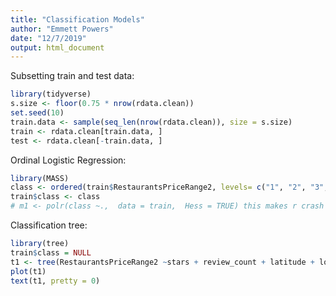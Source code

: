 ```yaml
---
title: "Classification Models"
author: "Emmett Powers"
date: "12/7/2019"
output: html_document
---
```

Subsetting train and test data: 
```r
library(tidyverse)
s.size <- floor(0.75 * nrow(rdata.clean))
set.seed(10)
train.data <- sample(seq_len(nrow(rdata.clean)), size = s.size)
train <- rdata.clean[train.data, ]
test <- rdata.clean[-train.data, ]

```

Ordinal Logistic Regression: 
```r
library(MASS)
class <- ordered(train$RestaurantsPriceRange2, levels= c("1", "2", "3", "4")) 
train$class <- class
# m1 <- polr(class ~.,  data = train,  Hess = TRUE) this makes r crash

```

Classification tree: 
```r
library(tree)
train$class = NULL
t1 <- tree(RestaurantsPriceRange2 ~stars + review_count + latitude + longitude, data = train)
plot(t1)
text(t1, pretty = 0)
```























